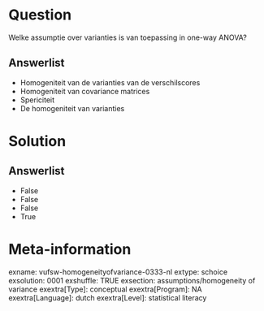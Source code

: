 Question
========
Welke assumptie over varianties is van toepassing in one-way ANOVA?

Answerlist
----------
* Homogeniteit van de varianties van de verschilscores
* Homogeniteit van covariance matrices
* Spericiteit
* De homogeniteit van varianties

Solution
========










Answerlist
----------
* False
* False
* False
* True

Meta-information
================
exname: vufsw-homogeneityofvariance-0333-nl
extype: schoice
exsolution: 0001
exshuffle: TRUE
exsection: assumptions/homogeneity of variance
exextra[Type]: conceptual
exextra[Program]: NA
exextra[Language]: dutch
exextra[Level]: statistical literacy

